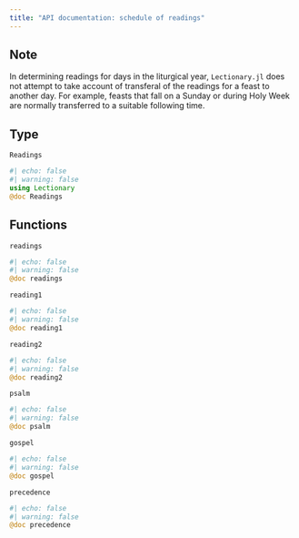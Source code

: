 ```yaml
---
title: "API documentation: schedule of readings"
---
```


:::{.callout-note}
## Note
In determining readings for days in the liturgical year,
`Lectionary.jl` does not attempt to take account of transferal of the readings for a feast to another day. For example, feasts that fall on a Sunday or during Holy Week are normally transferred to a suitable following time.
:::


## Type

 `Readings`
 
:::{.callout-note appearance="minimal"}
```julia
#| echo: false
#| warning: false
using Lectionary
@doc Readings
```
:::


## Functions

`readings`

 
:::{.callout-note appearance="minimal"}
```julia
#| echo: false
#| warning: false
@doc readings
```
:::



`reading1` 

 
:::{.callout-note appearance="minimal"}
```julia
#| echo: false
#| warning: false
@doc reading1
```
:::


`reading2` 


:::{.callout-note appearance="minimal"}
```julia
#| echo: false
#| warning: false
@doc reading2
```
:::


`psalm` 



:::{.callout-note appearance="minimal"}
```julia
#| echo: false
#| warning: false
@doc psalm
```
:::


`gospel`


:::{.callout-note appearance="minimal"}
```julia
#| echo: false
#| warning: false
@doc gospel
```
:::


`precedence`

:::{.callout-note appearance="minimal"}
```julia
#| echo: false
#| warning: false
@doc precedence
```
:::

